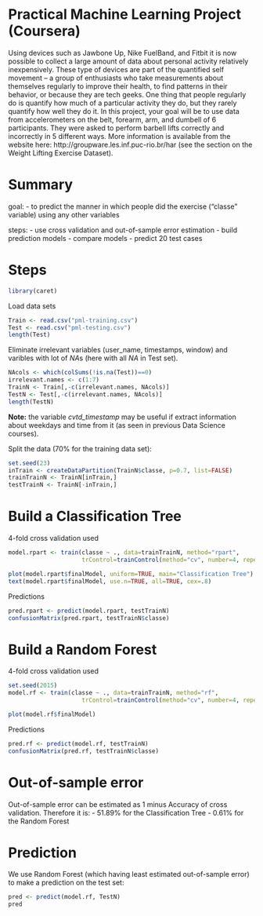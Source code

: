 Practical Machine Learning Project (Coursera)
========================================================

Using devices such as Jawbone Up, Nike FuelBand, and Fitbit it is now possible to collect a large amount of data about personal activity relatively inexpensively. These type of devices are part of the quantified self movement – a group of enthusiasts who take measurements about themselves regularly to improve their health, to find patterns in their behavior, or because they are tech geeks. One thing that people regularly do is quantify how much of a particular activity they do, but they rarely quantify how well they do it. In this project, your goal will be to use data from accelerometers on the belt, forearm, arm, and dumbell of 6 participants. They were asked to perform barbell lifts correctly and incorrectly in 5 different ways. More information is available from the website here: http://groupware.les.inf.puc-rio.br/har (see the section on the Weight Lifting Exercise Dataset). 

# Summary

goal: 
- to predict the manner in which people did the exercise ("classe" variable) using any other variables  

steps:
- use cross validation and out-of-sample error estimation
- build prediction models
- compare models
- predict 20 test cases

# Steps
```r
library(caret)
```

Load data sets
```r
Train <- read.csv("pml-training.csv")
Test <- read.csv("pml-testing.csv")
length(Test)
```

Eliminate irrelevant variables (user_name, timestamps, window) and varibles with lot of *NA*s (here with all *NA* in Test set).
```r
NAcols <- which(colSums(!is.na(Test))==0)
irrelevant.names <- c(1:7)
TrainN <- Train[,-c(irrelevant.names, NAcols)]
TestN <- Test[,-c(irrelevant.names, NAcols)]
length(TestN)
```
**Note:** the variable *cvtd_timestamp* may be useful if extract information about weekdays and time from it (as seen in previous Data Science courses).


Split the data  (70% for the training data set):
```r
set.seed(23)
inTrain <- createDataPartition(TrainN$classe, p=0.7, list=FALSE)
trainTrainN <- TrainN[inTrain,]
testTrainN <- TrainN[-inTrain,]
```



# Build a Classification Tree

4-fold cross validation used
```r
model.rpart <- train(classe ~ ., data=trainTrainN, method="rpart", 
                     trControl=trainControl(method="cv", number=4, repeats=2))
```
```r
plot(model.rpart$finalModel, uniform=TRUE, main="Classification Tree")
text(model.rpart$finalModel, use.n=TRUE, all=TRUE, cex=.8)
```

Predictions
```r
pred.rpart <- predict(model.rpart, testTrainN)
confusionMatrix(pred.rpart, testTrainN$classe)
```

# Build a Random Forest

4-fold cross validation used
```r
set.seed(2015)
model.rf <- train(classe ~ ., data=trainTrainN, method="rf", 
                     trControl=trainControl(method="cv", number=4, repeats=2))
```
```r
plot(model.rf$finalModel)
```

Predictions
```r
pred.rf <- predict(model.rf, testTrainN)
confusionMatrix(pred.rf, testTrainN$classe)
```

# Out-of-sample error

Out-of-sample error can be estimated as 1 minus Accuracy of cross validation.
Therefore it is:
- 51.89% for the Classification Tree
- 0.61% for the Random Forest

# Prediction

We use Random Forest (which having least estimated out-of-sample error) to make a prediction on the test set:

```r
pred <- predict(model.rf, TestN)
pred
```